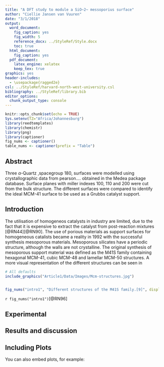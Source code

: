 ```yaml
---
title: "A DFT study to module a SiO~2~ messoporius surface"
author: "Ciellie Jansen van Vuuren"
date: "3/1/2018"
output:
  word_document:
    fig_caption: yes
    fig_width: 5
    reference_docx: ../StyleRef/Style.docx
    toc: true
  html_document:
    fig_caption: yes
  pdf_document:
    latex_engine: xelatex
    keep_tex: true
graphics: yes
header-includes:
  - \usepackage{ragged2e}
csl: ../StyleRef/harvard-north-west-university.csl
bibliography: ../StyleRef/library.bib
editor_options: 
  chunk_output_type: console
---
```


```r
knitr::opts_chunk$set(echo = TRUE)
Sys.setenv(TZ="Africa/Johannesburg")
library(reedtemplates)
library(chemistr)
library(png)
library(captioner)
fig_nums <- captioner()
table_nums <- captioner(prefix = "Table")
```

## Abstract  
Three $\alpha$-Quartz ,spacegroup 180, surfaces were modelled using crystallographic data from pearson…. obtained in the Medea package database. Surface planes with miller indexes 100, 110 and 200 were cut from the bulk structure. The different surfaces were compared to identify the ideal MCM-41 surface to be used as a Grubbs catalyst support.

## Introduction  
The utilisation of homogeneos catalysts in industry are limited, due to the fact that it is expensive to extract the catalyst from post-reaction mixtures [@RN44][@RN90]. The use of porious materials as support surfaces for homogeneous catalists became a reality in 1992 with the successful synthesis mesoporous materials. Mesoporous silicates have a periodic structure, although the walls are not crystalline. The original synthesis of mesoporous support material was defined as the M41S family containing hexagonal MCM-41, cubic MCM-48 and lamellar MCM-50 structures. A more visual representation of the different structures can be seen in 

```r

# All defaults
include_graphics("Article1/Data/Images/Mcm-structures.jpg")


fig_nums("intro1", "Different structures of the M41S family.[9]", display = FALSE)

```
####### `r fig_nums("intro1")`[@RN96]

## Experimental

## Results and discussion



## Including Plots

You can also embed plots, for example:


